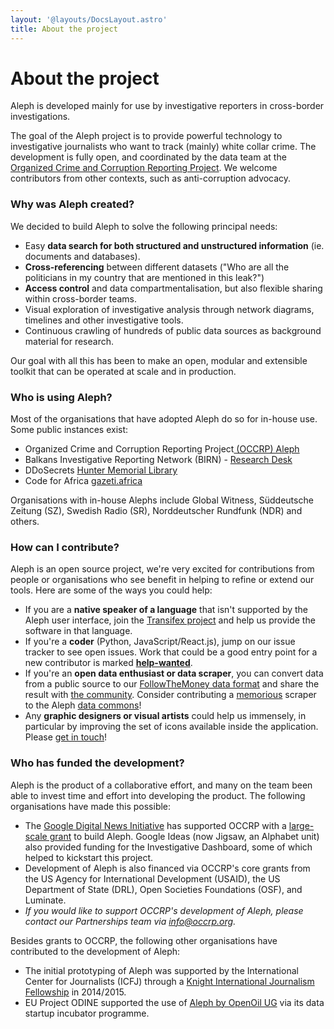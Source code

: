 ```yaml
---
layout: '@layouts/DocsLayout.astro'
title: About the project
---
```


# About the project

<p class="lead">
  Aleph is developed mainly for use by investigative reporters in cross-border
  investigations.
</p>

The goal of the Aleph project is to provide powerful technology to investigative journalists who want to track \(mainly\) white collar crime. The development is fully open, and coordinated by the data team at the [Organized Crime and Corruption Reporting Project](https://occrp.org). We welcome contributors from other contexts, such as anti-corruption advocacy.

### Why was Aleph created?

We decided to build Aleph to solve the following principal needs:

- Easy **data search for both structured and unstructured information** \(ie. documents and databases\).
- **Cross-referencing** between different datasets \("Who are all the politicians in my country that are mentioned in this leak?"\)
- **Access control** and data compartmentalisation, but also flexible sharing within cross-border teams.
- Visual exploration of investigative analysis through network diagrams, timelines and other investigative tools.
- Continuous crawling of hundreds of public data sources as background material for research.

Our goal with all this has been to make an open, modular and extensible toolkit that can be operated at scale and in production.

### Who is using Aleph?

Most of the organisations that have adopted Aleph do so for in-house use. Some public instances exist:

- Organized Crime and Corruption Reporting Project[ \(OCCRP\) Aleph](https://aleph.occrp.org)
- Balkans Investigative Reporting Network \(BIRN\) - [Research Desk](https://source.bird.tools/)
- DDoSecrets [Hunter Memorial Library](https://hunter.ddosecrets.com/)
- Code for Africa [gazeti.africa](https://gazeti.africa/)

Organisations with in-house Alephs include Global Witness, Süddeutsche Zeitung \(SZ\), Swedish Radio \(SR\), Norddeutscher Rundfunk \(NDR\) and others.

<Youtube id="bg96HcR\_2Jc" />

### How can I contribute?

Aleph is an open source project, we're very excited for contributions from people or organisations who see benefit in helping to refine or extend our tools. Here are some of the ways you could help:

- If you are a **native speaker of a language** that isn't supported by the Aleph user interface, join the [Transifex project](https://www.transifex.com/aleph/) and help us provide the software in that language.
- If you're a **coder** \(Python, JavaScript/React.js\), jump on our issue tracker to see open issues. Work that could be a good entry point for a new contributor is marked [**help-wanted**](https://github.com/alephdata/aleph/labels/help-wanted).
- If you're an **open data enthusiast or data scraper**, you can convert data from a public source to our [FollowTheMoney data format](/developers/followthemoney/) and share the result with [the community](/get-in-touch). Consider contributing a [memorious](/developers/memorious) scraper to the Aleph [data commons](/developers/datacommons)!
- Any **graphic designers or visual artists** could help us immensely, in particular by improving the set of icons available inside the application. Please [get in touch](/get-in-touch)!

### Who has funded the development?

Aleph is the product of a collaborative effort, and many on the team been able to invest time and effort into developing the product. The following organisations have made this possible:

- The [Google Digital News Initiative](https://newsinitiative.withgoogle.com/) has supported OCCRP with a [large-scale grant](https://newsinitiative.withgoogle.com/dnifund/dni-projects/turnkey-data-platform-investigative-teams/) to build Aleph. Google Ideas \(now Jigsaw, an Alphabet unit\) also provided funding for the Investigative Dashboard, some of which helped to kickstart this project.
- Development of Aleph is also financed via OCCRP's core grants from the US Agency for International Development \(USAID\), the US Department of State \(DRL\), Open Societies Foundations \(OSF\), and Luminate.
- _If you would like to support OCCRP's development of Aleph, please contact our Partnerships team via info@occrp.org._

Besides grants to OCCRP, the following other organisations have contributed to the development of Aleph:

- The initial prototyping of Aleph was supported by the International Center for Journalists \(ICFJ\) through a [Knight International Journalism Fellowship](https://www.icfj.org/our-work/knight/profiles/friedrich-lindenberg) in 2014/2015.
- EU Project ODINE supported the use of [Aleph by OpenOil UG](https://opendataincubator.eu/category/openoil/) via its data startup incubator programme.
